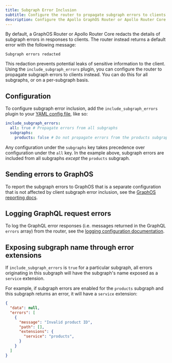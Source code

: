 ```yaml
---
title: Subgraph Error Inclusion
subtitle: Configure the router to propagate subgraph errors to clients
description: Configure the Apollo GraphOS Router or Apollo Router Core to propagate subgraph errors to clients for all subgraphs or on a per-subgraph basis.
---
```


By default, a GraphOS Router or Apollo Router Core redacts the details of subgraph errors in responses to clients. The router instead returns a default error with the following message:

```
Subgraph errors redacted
```

This redaction prevents potential leaks of sensitive information to the client. Using the `include_subgraph_errors` plugin, you can configure the router to propagate subgraph errors to clients instead. You can do this for all subgraphs, or on a per-subgraph basis.

## Configuration

To configure subgraph error inclusion, add the `include_subgraph_errors` plugin to your [YAML config file](/router/configuration/overview/#yaml-config-file), like so:

```yaml title="router.yaml"
include_subgraph_errors:
  all: true # Propagate errors from all subgraphs
  subgraphs:
    products: false # Do not propagate errors from the products subgraph
```

Any configuration under the `subgraphs` key takes precedence over configuration under the `all` key. In the example above, subgraph errors are included from all subgraphs _except_ the `products` subgraph.

## Sending errors to GraphOS
To report the subgraph errors to GraphOS that is a separate configuration that is not affected by client subgraph error inclusion, see the [GraphOS reporting docs](/router/configuration/telemetry/apollo-telemetry).

## Logging GraphQL request errors
To log the GraphQL error responses (i.e. messages returned in the GraphQL `errors` array) from the router, see the [logging configuration documentation](/router/configuration/telemetry/exporters/logging/overview).

## Exposing subgraph name through error extensions
If `include_subgraph_errors` is `true` for a particular subgraph, all errors originating in this subgraph will have the subgraph's name exposed as a `service` extension.

For example, if subgraph errors are enabled for the `products` subgraph and this subgraph returns an error, it will have a `service` extension:
```json
{
  "data": null,
  "errors": [
    {
      "message": "Invalid product ID",
      "path": [],
      "extensions": {
        "service": "products",
      }
    }
  ]
}
```
